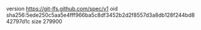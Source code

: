 version https://git-lfs.github.com/spec/v1
oid sha256:5ede250c5aa5e4fff966ba5c8df3452b2d2f8557d3a8db128f244bd842797d1c
size 279900
